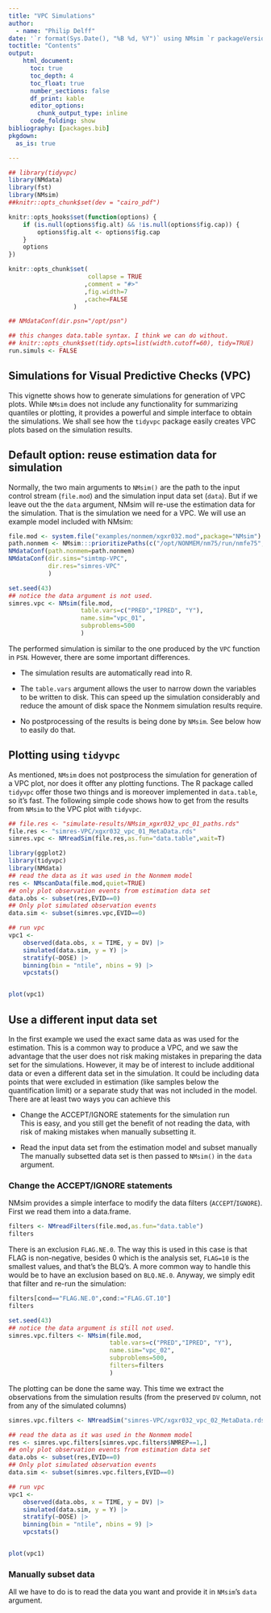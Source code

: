 ```yaml
---
title: "VPC Simulations"
author: 
  - name: "Philip Delff"
date: '`r format(Sys.Date(), "%B %d, %Y")` using NMsim `r packageVersion("NMsim")`'
toctitle: "Contents"
output:
    html_document:
      toc: true
      toc_depth: 4
      toc_float: true
      number_sections: false
      df_print: kable
      editor_options:
        chunk_output_type: inline
      code_folding: show
bibliography: [packages.bib]
pkgdown:
  as_is: true

---
```



```r
## library(tidyvpc)
library(NMdata)
library(fst)
library(NMsim)
##knitr::opts_chunk$set(dev = "cairo_pdf")

knitr::opts_hooks$set(function(options) {
    if (is.null(options$fig.alt) && !is.null(options$fig.cap)) {
        options$fig.alt <- options$fig.cap
    }
    options
})

knitr::opts_chunk$set(
                      collapse = TRUE
                     ,comment = "#>"
                     ,fig.width=7
                     ,cache=FALSE
                  )

## NMdataConf(dir.psn="/opt/psn")

## this changes data.table syntax. I think we can do without.
## knitr::opts_chunk$set(tidy.opts=list(width.cutoff=60), tidy=TRUE)
run.simuls <- FALSE
```

## Simulations for Visual Predictive Checks (VPC)  
This vignette shows how to generate simulations for generation of VPC
plots. While `NMsim` does not include any functionality for summarizing quantiles or plotting, it provides a powerful and simple interface to obtain the simulations. We shall see how the `tidyvpc` package easily creates VPC plots based on the simulation results.


## Default option: reuse estimation data for simulation
Normally, the two main arguments to `NMsim()` are the path to the input
control stream (`file.mod`) and the simulation input data set
(`data`). But if we leave out the the `data` argument, NMsim will
re-use the estimation data for the simulation. That is the simulation
we need for a VPC. We will use an example model included with NMsim:

```r
file.mod <- system.file("examples/nonmem/xgxr032.mod",package="NMsim")
path.nonmem <- NMsim:::prioritizePaths(c("/opt/NONMEM/nm75/run/nmfe75","/opt/nonmem/nm751/run/nmfe75"))
NMdataConf(path.nonmem=path.nonmem)
NMdataConf(dir.sims="simtmp-VPC",
           dir.res="simres-VPC"
           )
```

```r
set.seed(43)
## notice the data argument is not used.
simres.vpc <- NMsim(file.mod,
                    table.vars=c("PRED","IPRED", "Y"),
                    name.sim="vpc_01",
                    subproblems=500
                    )
```

The performed simulation is similar to the one produced by the `VPC` function in `PSN`. However, there are some important differences.

* The simulation results are automatically read into R.

* The `table.vars` argument allows the user to narrow down the variables to be written to disk. This can speed up the simulation considerably and reduce the amount of disk space the Nonmem simulation results require.

* No postprocessing of the results is being done by `NMsim`. See below how to easily do that.


## Plotting using `tidyvpc`
As mentioned, `NMsim` does not postprocess the simulation for generation of a VPC plot, nor does it offter any plotting functions. The R package called `tidyvpc` offer those two things and is moreover implemented in `data.table`, so it's fast. The following simple code shows how to get from the results from `NMsim` to the VPC plot with `tidyvpc`.


```r
## file.res <- "simulate-results/NMsim_xgxr032_vpc_01_paths.rds"
file.res <- "simres-VPC/xgxr032_vpc_01_MetaData.rds"
simres.vpc <- NMreadSim(file.res,as.fun="data.table",wait=T)
```


```r
library(ggplot2)
library(tidyvpc)
library(NMdata)
## read the data as it was used in the Nonmem model
res <- NMscanData(file.mod,quiet=TRUE)
## only plot observation events from estimation data set
data.obs <- subset(res,EVID==0)
## Only plot simulated observation events
data.sim <- subset(simres.vpc,EVID==0)

## run vpc
vpc1 <-
    observed(data.obs, x = TIME, y = DV) |>
    simulated(data.sim, y = Y) |>
    stratify(~DOSE) |>
    binning(bin = "ntile", nbins = 9) |>
    vpcstats()


plot(vpc1)

```


## Use a different input data set
In the first example we used the exact same data as was used for the
estimation. This is a common way to produce a VPC, and we saw the
advantage that the user does not risk making mistakes in preparing the
data set for the simulations. However, it may be of interest to
include additional data or even a different data set in the
simulation. It could be including data points that were excluded in
estimation (like samples below the quantification limit) or a separate
study that was not included in the model.  There are at least two ways you can achieve this

- Change the ACCEPT/IGNORE statements for the simulation run  
This is easy, and you still get the benefit of not reading the data, with risk of making mistakes when manually subsetting it.

- Read the input data set from the estimation model and subset manually  
The manually subsetted data set is then passed to `NMsim()` in the `data` argument.

### Change the ACCEPT/IGNORE statements

NMsim provides a simple interface to modify the data filters (`ACCEPT`/`IGNORE`). First we read them into a data.frame.
```r
filters <- NMreadFilters(file.mod,as.fun="data.table")
filters
```
There is an exclusion `FLAG.NE.0`. The way this is used in this case is that FLAG is non-negative, besides 0 which is the analysis set, `FLAG=10` is the smallest values, and that's the BLQ's. A more common way to handle this would be to have an exclusion based on `BLQ.NE.0`. Anyway, we simply edit that filter and re-run the simulation:

```r
filters[cond=="FLAG.NE.0",cond:="FLAG.GT.10"]
filters

set.seed(43)
## notice the data argument is still not used.
simres.vpc.filters <- NMsim(file.mod,
                            table.vars=c("PRED","IPRED", "Y"),
                            name.sim="vpc_02",
                            subproblems=500,
                            filters=filters
                            )
```

The plotting can be done the same way. This time we extract the observations from the simulation results (from the preserved `DV` column, not from any of the simulated columns)

```r
simres.vpc.filters <- NMreadSim("simres-VPC/xgxr032_vpc_02_MetaData.rds")
```

```r
## read the data as it was used in the Nonmem model
res <- simres.vpc.filters[simres.vpc.filters$NMREP==1,]
## only plot observation events from estimation data set
data.obs <- subset(res,EVID==0)
## Only plot simulated observation events
data.sim <- subset(simres.vpc.filters,EVID==0)

## run vpc
vpc1 <-
    observed(data.obs, x = TIME, y = DV) |>
    simulated(data.sim, y = Y) |>
    stratify(~DOSE) |>
    binning(bin = "ntile", nbins = 9) |>
    vpcstats()


plot(vpc1)

```


### Manually subset data
All we have to do is to
read the data you want and provide it in `NMsim`'s `data` argument.


<!-- ### Make use of the cluster -->
<!-- We will repeat the same as above, but now 500 times (`subproblems`). We make -->
<!-- use of a few more arguments for efficiency. `sge` means that the jobs -->
<!-- will be sent to the cluster. The `nc` argument is now used meaning -->
<!-- only one core will be used per job. If each node on the cluster has 16 -->
<!-- cores, this could engage 500/16 ~ 32 nodes in parallel, with all jobs -->
<!-- executed at the same time. We supply the path to the Nonmem executable. With PSN this should work without specifying the Nonmem path, but PSN for some reason takes more time submitting the jobs to the cluster. If nodes are available, the following simulation should not take more than a couple of minutes to execute. -->

<!-- ```{r,eval=TRUE} -->
<!-- file.res <- "simulate-results/simpaths-vpc.rds" -->
<!-- ``` -->

<!-- ```{r,eval=FALSE} -->
<!-- set.seed(43) -->
<!-- ## notice the data argument is not used. -->
<!-- sim.vpc.sge <- NMsim(file.mod, -->
<!--                      table.vars=c("PRED","IPRED", "Y"), -->
<!--                      name.sim="vpc_01" -->
<!--                     ,subproblems=500 -->
<!--                     ,sge=TRUE -->
<!--                      ) -->

<!-- ``` -->

